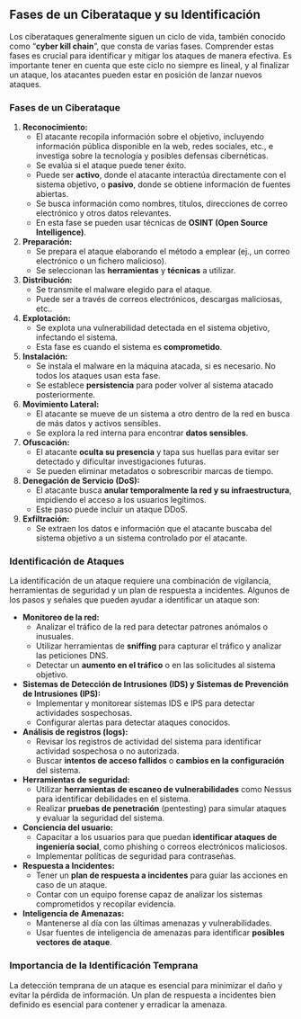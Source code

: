 
## Fases de un Ciberataque y su Identificación

Los ciberataques generalmente siguen un ciclo de vida, también conocido como "**cyber kill chain**", que consta de varias fases.  Comprender estas fases es crucial para identificar y mitigar los ataques de manera efectiva.  Es importante tener en cuenta que este ciclo no siempre es lineal, y al finalizar un ataque, los atacantes pueden estar en posición de lanzar nuevos ataques.

### Fases de un Ciberataque

1.  **Reconocimiento:**
    *   El atacante recopila información sobre el objetivo, incluyendo información pública disponible en la web, redes sociales, etc., e investiga sobre la tecnología y posibles defensas cibernéticas.
    *   Se evalúa si el ataque puede tener éxito.
    *   Puede ser **activo**, donde el atacante interactúa directamente con el sistema objetivo, o **pasivo**, donde se obtiene información de fuentes abiertas.
    *   Se busca información como nombres, títulos, direcciones de correo electrónico y otros datos relevantes.
    *   En esta fase se pueden usar técnicas de **OSINT (Open Source Intelligence)**.
2.  **Preparación:**
    *   Se prepara el ataque elaborando el método a emplear (ej., un correo electrónico o un fichero malicioso).
    *   Se seleccionan las **herramientas** y **técnicas** a utilizar.
3.  **Distribución:**
    *   Se transmite el malware elegido para el ataque.
    *   Puede ser a través de correos electrónicos, descargas maliciosas, etc..
4.  **Explotación:**
    *   Se explota una vulnerabilidad detectada en el sistema objetivo, infectando el sistema.
    *   Esta fase es cuando el sistema es **comprometido**.
5.  **Instalación:**
    *   Se instala el malware en la máquina atacada, si es necesario. No todos los ataques usan esta fase.
    *   Se establece **persistencia** para poder volver al sistema atacado posteriormente.
6.  **Movimiento Lateral:**
    *   El atacante se mueve de un sistema a otro dentro de la red en busca de más datos y activos sensibles.
    *   Se explora la red interna para encontrar **datos sensibles**.
7.  **Ofuscación:**
    *   El atacante **oculta su presencia** y tapa sus huellas para evitar ser detectado y dificultar investigaciones futuras.
    *   Se pueden eliminar metadatos o sobrescribir marcas de tiempo.
8.  **Denegación de Servicio (DoS):**
    *   El atacante busca **anular temporalmente la red y su infraestructura**, impidiendo el acceso a los usuarios legítimos.
    *   Este paso puede incluir un ataque DDoS.
9.  **Exfiltración:**
    *   Se extraen los datos e información que el atacante buscaba del sistema objetivo a un sistema controlado por el atacante.

### Identificación de Ataques

La identificación de un ataque requiere una combinación de vigilancia, herramientas de seguridad y un plan de respuesta a incidentes.  Algunos de los pasos y señales que pueden ayudar a identificar un ataque son:

*   **Monitoreo de la red:**
    *   Analizar el tráfico de la red para detectar patrones anómalos o inusuales.
    *   Utilizar herramientas de **sniffing** para capturar el tráfico y analizar las peticiones DNS.
    *   Detectar un **aumento en el tráfico** o en las solicitudes al sistema objetivo.
*   **Sistemas de Detección de Intrusiones (IDS) y Sistemas de Prevención de Intrusiones (IPS):**
    *   Implementar y monitorear sistemas IDS e IPS para detectar actividades sospechosas.
    *   Configurar alertas para detectar ataques conocidos.
*   **Análisis de registros (logs):**
    *   Revisar los registros de actividad del sistema para identificar actividad sospechosa o no autorizada.
    *   Buscar **intentos de acceso fallidos** o **cambios en la configuración** del sistema.
*   **Herramientas de seguridad:**
    *   Utilizar **herramientas de escaneo de vulnerabilidades** como Nessus para identificar debilidades en el sistema.
    *   Realizar **pruebas de penetración** (pentesting) para simular ataques y evaluar la seguridad del sistema.
*   **Conciencia del usuario:**
    *   Capacitar a los usuarios para que puedan **identificar ataques de ingeniería social**, como phishing o correos electrónicos maliciosos.
    *   Implementar políticas de seguridad para contraseñas.
*   **Respuesta a Incidentes:**
    *   Tener un **plan de respuesta a incidentes** para guiar las acciones en caso de un ataque.
    *   Contar con un equipo forense capaz de analizar los sistemas comprometidos y recopilar evidencia.
*   **Inteligencia de Amenazas:**
    *   Mantenerse al día con las últimas amenazas y vulnerabilidades.
    *   Usar fuentes de inteligencia de amenazas para identificar **posibles vectores de ataque**.

### Importancia de la Identificación Temprana

La detección temprana de un ataque es esencial para minimizar el daño y evitar la pérdida de información.  Un plan de respuesta a incidentes bien definido es esencial para contener y erradicar la amenaza.
